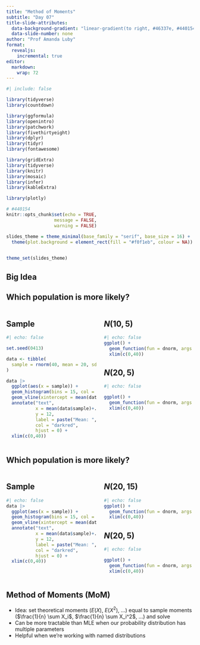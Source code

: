 ```yaml
---
title: "Method of Moments"
subtitle: "Day 07"
title-slide-attributes:
  data-background-gradient: "linear-gradient(to right, #46337e, #440154)"
  data-slide-number: none
author: "Prof Amanda Luby"
format: 
  revealjs:
    incremental: true
editor: 
  markdown: 
    wrap: 72
---
```


```r
#| include: false

library(tidyverse)
library(countdown)

library(ggformula)
library(openintro)
library(patchwork)
library(fivethirtyeight)
library(dplyr)
library(tidyr)
library(fontawesome)

library(gridExtra)
library(tidyverse)
library(knitr)
library(mosaic)
library(infer)
library(kableExtra)

library(plotly)

# #440154
knitr::opts_chunk$set(echo = TRUE,
                  message = FALSE,
                  warning = FALSE)

slides_theme = theme_minimal(base_family = "serif", base_size = 16) +
  theme(plot.background = element_rect(fill = "#f0f1eb", colour = NA))
  

theme_set(slides_theme)
```

## Big Idea

## Which population is more likely?

::::: columns
::: {.column width="50%"}

::: panel-tabset

## Sample

```r
#| echo: false

set.seed(0413)

data <- tibble(
  sample = rnorm(40, mean = 20, sd = 5)
) 

data |>
  ggplot(aes(x = sample)) +
  geom_histogram(bins = 15, col = "white") + 
  geom_vline(xintercept = mean(data$sample), lty = "dashed", col = "darkred") + 
  annotate("text", 
           x = mean(data$sample)+.5, 
           y = 12, 
           label = paste("Mean: ", round(mean(data$sample), 2)),
           col = "darkred",
           hjust = 0) + 
  xlim(c(0,40))
```

:::
:::

::: {.column width="50%"}

::: panel-tabset

## $N(10, 5)$

```r
#| echo: false
ggplot() + 
  geom_function(fun = dnorm, args = list(mean = 10, sd = 5)) + 
  xlim(c(0,40))

```

## $N(20, 5)$

```r
#| echo: false

ggplot() + 
  geom_function(fun = dnorm, args = list(mean = 20, sd = 5)) + 
  xlim(c(0,40))
```

:::
:::

:::::

## Which population is more likely?

::::: columns
::: {.column width="50%"}

::: panel-tabset

## Sample

```r
#| echo: false
data |>
  ggplot(aes(x = sample)) +
  geom_histogram(bins = 15, col = "white") + 
  geom_vline(xintercept = mean(data$sample), lty = "dashed", col = "darkred") + 
  annotate("text", 
           x = mean(data$sample)+.5, 
           y = 12, 
           label = paste("Mean: ", round(mean(data$sample), 2)),
           col = "darkred",
           hjust = 0) + 
  xlim(c(0,40))
```

:::
:::

::: {.column width="50%"}

::: panel-tabset

## $N(20, 15)$

```r
#| echo: false
ggplot() + 
  geom_function(fun = dnorm, args = list(mean = 20, sd = 15)) + 
  xlim(c(0,40))

```

## $N(20, 5)$

```r
#| echo: false

ggplot() + 
  geom_function(fun = dnorm, args = list(mean = 20, sd = 5)) + 
  xlim(c(0,40))
```

:::
:::

:::::

## Method of Moments (MoM) 

- Idea: set theoretical moments ($E(X)$, $E(X^2)$, ...) equal to sample moments ($\frac{1}{n} \sum X_i$, $\frac{1}{n} \sum X_i^2$, ...) and solve
- Can be more tractable than MLE when our probability distribution has multiple parameters
- Helpful when we're working with named distributions

## 
